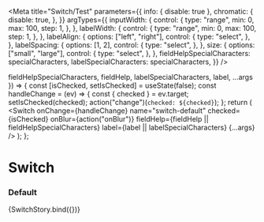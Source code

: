 

<Meta
  title="Switch/Test"
  parameters={{
    info: { disable: true },
    chromatic: {
      disable: true,
    },
  }}
  argTypes={{
    inputWidth: {
      control: {
        type: "range",
        min: 0,
        max: 100,
        step: 1,
      },
    },
    labelWidth: {
      control: {
        type: "range",
        min: 0,
        max: 100,
        step: 1,
      },
    },
    labelAlign: {
      options: ["left", "right"],
      control: {
        type: "select",
      },
    },
    labelSpacing: {
      options: [1, 2],
      control: {
        type: "select",
      },
    },
    size: {
      options: ["small", "large"],
      control: {
        type: "select",
      },
    },
    fieldHelpSpecialCharacters: specialCharacters,
    labelSpecialCharacters: specialCharacters,
  }}
/>

  fieldHelpSpecialCharacters,
  fieldHelp,
  labelSpecialCharacters,
  label,
  ...args
}) => {
  const [isChecked, setIsChecked] = useState(false);
  const handleChange = (ev) => {
    const { checked } = ev.target;
    setIsChecked(checked);
    action("change")(`checked: ${checked}`);
  };
  return (
    <Switch
      onChange={handleChange}
      name="switch-default"
      checked={isChecked}
      onBlur={action("onBlur")}
      fieldHelp={fieldHelp || fieldHelpSpecialCharacters}
      label={label || labelSpecialCharacters}
      {...args}
    />
  );
};

# Switch

### Default

<Canvas>
  <Story
    name="default"
    args={{
      fieldHelp: "This text provides help for the input.",
      fieldHelpInline: false,
      label: "Switch on this component?",
      labelHelp: "Switch off and on this component.",
      helpAriaLabel: "Switch off and on this component.",
      labelInline: false,
      loading: false,
      inputWidth: 0,
      labelWidth: 0,
      labelAlign: "left",
      labelSpacing: 1,
      reverse: BaseSwitch.defaultProps.reverse,
      value: "test-value",
      disabled: false,
      size: "small",
      fieldHelpSpecialCharacters: undefined,
      labelSpecialCharacters: undefined,
    }}
  >
    {SwitchStory.bind({})}
  </Story>
</Canvas>
